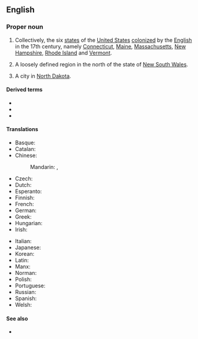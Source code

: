 ==English==

===Proper noun===
{{en-proper noun|head=[[new|New]] [[England]]}}

# {{lb|en|US}} Collectively, the six [[state]]s of the [[United States]] [[colonize]]d by the [[English]] in the 17th century, namely [[Connecticut]], [[Maine]], [[Massachusetts]], [[New Hampshire]], [[Rhode Island]] and [[Vermont]].
# {{lb|en|Australia}} A loosely defined region in the north of the state of [[New South Wales]].
# A city in [[North Dakota]].

====Derived terms====
* {{l|en|New Englander}}
* {{l|en|New Englandism}}
* {{l|en|New Englandy}}

====Translations====
{{trans-top|six states of the United States}}
* Basque: {{t|eu|Ingalaterra Berria}}
* Catalan: {{t|ca|Nova Anglaterra|f}}
* Chinese:
*: Mandarin: {{t+|cmn|新英格蘭}}, {{t+|cmn|新英格兰|tr=xīnyīnggélán}}
* Czech: {{t+|cs|Nová Anglie|f}}
* Dutch: {{t|nl|New England}}
* Esperanto: {{t|eo|Nov-Anglio}}
* Finnish: {{t+|fi|Uusi-Englanti}}
* French: {{t+|fr|Nouvelle-Angleterre|f}}
* German: {{t+|de|Neuengland}}
* Greek: {{t|el|Νέα Αγγλία|f}}
* Hungarian: {{t|hu|Új-Anglia}}
* Irish: {{t|ga|Sasana Nua|m}}
{{trans-mid}}
* Italian: {{t|it|Nuova Inghilterra|f}}
* Japanese: {{t|ja|ニューイングランド|tr=Nyū Ingurando}}
* Korean: {{t|ko|뉴잉글랜드|tr=Nyu Ingǔraentǔ}}
* Latin: {{t|la|Nova Anglia|f}}
* Manx: {{t|gv|Sostyn Noa}}
* Norman: {{t|nrf|Nouvelle Angliétèrre|f}}
* Polish: {{t|pl|Nowa Anglia|f}}
* Portuguese: {{t|pt|Nova Inglaterra|f}}
* Russian: {{t|ru|Но́вая А́нглия|f}}
* Spanish: {{t|es|Nueva Inglaterra|f}}
* Welsh: {{t|cy|Lloegr Newydd|f}}
{{trans-bottom}}

====See also====
* {{projectlink|wikipedia|New England (disambiguation)|New England}}

{{topics|en|Cities in North Dakota, USA|Australia|Regions of the United States of America}}
